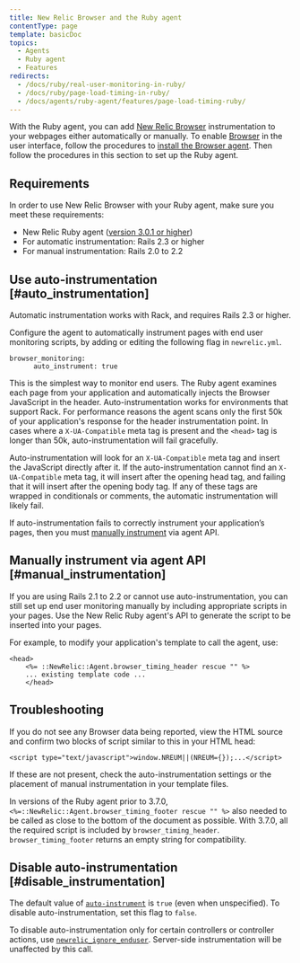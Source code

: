 ```yaml
---
title: New Relic Browser and the Ruby agent
contentType: page
template: basicDoc
topics:
  - Agents
  - Ruby agent
  - Features
redirects:
  - /docs/ruby/real-user-monitoring-in-ruby/
  - /docs/ruby/page-load-timing-in-ruby/
  - /docs/agents/ruby-agent/features/page-load-timing-ruby/
---
```


With the Ruby agent, you can add [New Relic Browser](/docs/browser/new-relic-browser/getting-started/introduction-new-relic-browser) instrumentation to your webpages either automatically or manually. To enable [Browser](/docs/browser/new-relic-browser/getting-started/new-relic-browser) in the user interface, follow the procedures to [install the Browser agent](/docs/browser/new-relic-browser/installation/install-new-relic-browser-agent). Then follow the procedures in this section to set up the Ruby agent.

## Requirements

In order to use New Relic Browser with your Ruby agent, make sure you meet these requirements:

* New Relic Ruby agent ([version 3.0.1 or higher](/docs/release-notes/agent-release-notes/ruby-release-notes))
* For automatic instrumentation: Rails 2.3 or higher
* For manual instrumentation: Rails 2.0 to 2.2

## Use auto-instrumentation [#auto_instrumentation]

Automatic instrumentation works with Rack, and requires Rails 2.3 or higher.

Configure the agent to automatically instrument pages with end user monitoring scripts, by adding or editing the following flag in `newrelic.yml`.

```
browser_monitoring:
      auto_instrument: true
```

This is the simplest way to monitor end users. The Ruby agent examines each page from your application and automatically injects the Browser JavaScript in the header. Auto-instrumentation works for environments that support Rack. For performance reasons the agent scans only the first 50k of your application's response for the header instrumentation point. In cases where a `X-UA-Compatible` meta tag is present and the `<head>` tag is longer than 50k, auto-instrumentation will fail gracefully.

Auto-instrumentation will look for an `X-UA-Compatible` meta tag and insert the JavaScript directly after it. If the auto-instrumentation cannot find an `X-UA-Compatible` meta tag, it will insert after the opening head tag, and failing that it will insert after the opening body tag. If any of these tags are wrapped in conditionals or comments, the automatic instrumentation will likely fail.

If auto-instrumentation fails to correctly instrument your application’s pages, then you must [manually instrument](#manual_instrumentation) via agent API.

## Manually instrument via agent API [#manual_instrumentation]

If you are using Rails 2.1 to 2.2 or cannot use auto-instrumentation, you can still set up end user monitoring manually by including appropriate scripts in your pages. Use the New Relic Ruby agent's API to generate the script to be inserted into your pages.

For example, to modify your application's template to call the agent, use:

```
<head>
    <%= ::NewRelic::Agent.browser_timing_header rescue "" %>
    ... existing template code ...
    </head>
```

## Troubleshooting

If you do not see any Browser data being reported, view the HTML source and confirm two blocks of script similar to this in your HTML head:

```
<script type="text/javascript">window.NREUM||(NREUM={});...</script>
```

If these are not present, check the auto-instrumentation settings or the placement of manual instrumentation in your template files.

In versions of the Ruby agent prior to 3.7.0, `<%=::NewRelic::Agent.browser_timing_footer rescue "" %>` also needed to be called as close to the bottom of the document as possible. With 3.7.0, all the required script is included by `browser_timing_header`. `browser_timing_footer` returns an empty string for compatibility.

## Disable auto-instrumentation [#disable_instrumentation]

The default value of [`auto-instrument`](/docs/agents/ruby-agent/configuration/ruby-agent-configuration#browser_monitoring) is `true` (even when unspecified). To disable auto-instrumentation, set this flag to `false`.

To disable auto-instrumentation only for certain controllers or controller actions, use [`newrelic_ignore_enduser`](/docs/agents/ruby-agent/installation-configuration/ignoring-specific-transactions#page-load-timing-rum). Server-side instrumentation will be unaffected by this call.

